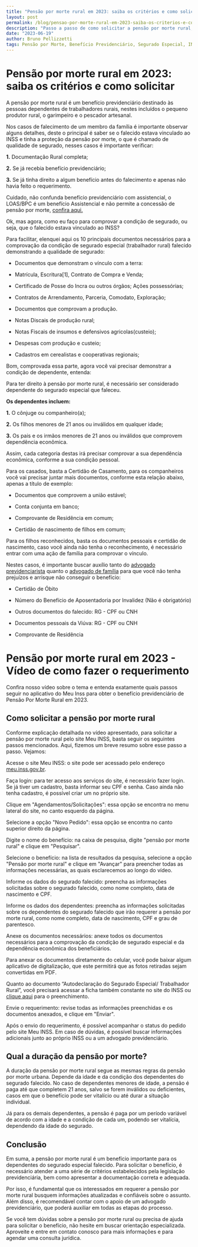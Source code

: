 ```yaml
---
title: "Pensão por morte rural em 2023: saiba os critérios e como solicitar"
layout: post
permalink: /blog/pensao-por-morte-rural-em-2023-saiba-os-criterios-e-como-solicitar/
description: "Passo a passo de como solicitar a pensão por morte rural, de forma rápida e gratuita."
date: "2023-06-19"
author: Bruno Pellizzetti
tags: Pensão por Morte, Benefício Previdenciário, Segurado Especial, INSS, Requerimento de Benefício, Documentação Previdenciária, Dependência Econômica, Advogado Previdenciário, Direitos Previdenciários, Família e Previdência
---
```


# Pensão por morte rural em 2023: saiba os critérios e como solicitar

A pensão por morte rural é um benefício previdenciário destinado às pessoas dependentes de trabalhadores rurais, nestes incluídos o pequeno produtor rural, o garimpeiro e o pescador artesanal.

Nos casos de falecimento de um membro da família é importante observar alguns detalhes, deste o principal é saber se o falecido estava vinculado ao INSS e tinha a proteção da pensão por morte, o que é chamado de qualidade de segurado, nesses casos é importante verificar:

**1.** Documentação Rural completa;

**2.** Se já recebia benefício previdenciário;

**3.** Se já tinha direito a algum benefício antes do falecimento e apenas não havia feito o requerimento.

Cuidado, não confunda benefício previdenciário com assistencial, o LOAS/BPC é um benefício Assistencial e não permite a concessão de pensão por morte, [confira aqui.](https://www.youtube.com/watch?v=yCeAPA8sVXI)

Ok, mas agora, como eu faço para comprovar a condição de segurado, ou seja, que o falecido estava vinculado ao INSS?

Para facilitar, elenquei aqui os 10 principais documentos necessários para a comprovação da condição de segurado especial (trabalhador rural) falecido demonstrando a qualidade de segurado:

- Documentos que demonstram o vínculo com a terra:

- Matrícula, Escritura[1], Contrato de Compra e Venda;

- Certificado de Posse do Incra ou outros órgãos; Ações possessórias;

- Contratos de Arrendamento, Parceria, Comodato, Exploração;

- Documentos que comprovam a produção.

- Notas Discais de produção rural;

- Notas Fiscais de insumos e defensivos agricolas(custeio);

- Despesas com produção e custeio;

- Cadastros em cerealistas e cooperativas regionais;

Bom, comprovada essa parte, agora você vai precisar demonstrar a condição de dependente, entenda:

Para ter direito à pensão por morte rural, é necessário ser considerado dependente do segurado especial que faleceu.

**Os dependentes incluem:**

**1.** O cônjuge ou companheiro(a);

**2.** Os filhos menores de 21 anos ou inválidos em qualquer idade;

**3.** Os pais e os irmãos menores de 21 anos ou inválidos que comprovem dependência econômica.

Assim, cada categoria destas irá precisar comprovar a sua dependência econômica, conforme a sua condição pessoal.

Para os casados, basta a Certidão de Casamento, para os companheiros você vai precisar juntar mais documentos, conforme esta relação abaixo, apenas a título de exemplo:

- Documentos que comprovem a união estável;

- Conta conjunta em banco;

- Comprovante de Residência em comum;

- Certidão de nascimento de filhos em comum;

Para os filhos reconhecidos, basta os documentos pessoais e certidão de nascimento, caso você ainda não tenha o reconhecimento, é necessário entrar com uma ação de família para comprovar o vínculo.

Nestes casos, é importante buscar auxílio tanto do [advogado previdenciarista](https://www.pellizzetti.adv.br/advogado-previdenciario-cascavel/) quanto o [advogado de família](https://diegopreisadv.com.br) para que você não tenha prejuízos e arrisque não conseguir o benefício:

- Certidão de Óbito

- Número do Benefício de Aposentadoria por Invalidez (Não é obrigatório)

- Outros documentos do falecido: RG - CPF ou CNH

- Documentos pessoais da Viúva: RG - CPF ou CNH

- Comprovante de Residência

# Pensão por morte rural em 2023 - Vídeo de como fazer o requerimento

Confira nosso vídeo sobre o tema e entenda exatamente quais passos seguir no aplicativo do Meu Inss para obter o benefício previdenciário de Pensão Por Morte Rural em 2023.

<div className="moldura">
  <div className="video">
    <LiteYouTubeEmbed webp id="8eF0lnIpSaU" adNetwork playlist={false} title="Como conseguir Pensão por Morte Rural" noCookie />
  </div>
</div>

## Como solicitar a pensão por morte rural

Conforme explicação detalhada no vídeo apresentado, para solicitar a pensão por morte rural pelo site Meu INSS, basta seguir os seguintes passos mencionados. Aqui, fizemos um breve resumo sobre esse passo a passo. Vejamos:

Acesse o site Meu INSS: o site pode ser acessado pelo endereço <a href="https://meu.inss.gov.br/#/login" target="_blank">meu.inss.gov.br</a>.

Faça login: para ter acesso aos serviços do site, é necessário fazer login. Se já tiver um cadastro, basta informar seu CPF e senha. Caso ainda não tenha cadastro, é possível criar um no próprio site.

Clique em "Agendamentos/Solicitações": essa opção se encontra no menu lateral do site, no canto esquerdo da página.

Selecione a opção "Novo Pedido": essa opção se encontra no canto superior direito da página.

Digite o nome do benefício: na caixa de pesquisa, digite "pensão por morte rural" e clique em "Pesquisar".

Selecione o benefício: na lista de resultados da pesquisa, selecione a opção "Pensão por morte rural" e clique em "Avançar" para preencher todas as informações necessárias, as quais esclarecemos ao longo do vídeo.

Informe os dados do segurado falecido: preencha as informações solicitadas sobre o segurado falecido, como nome completo, data de nascimento e CPF.

Informe os dados dos dependentes: preencha as informações solicitadas sobre os dependentes do segurado falecido que irão requerer a pensão por morte rural, como nome completo, data de nascimento, CPF e grau de parentesco.

Anexe os documentos necessários: anexe todos os documentos necessários para a comprovação da condição de segurado especial e da dependência econômica dos beneficiários.

Para anexar os documentos diretamente do celular, você pode baixar algum aplicativo de digitalização, que este permitirá que as fotos retiradas sejam convertidas em PDF.

Quanto ao documento “Autodeclaração do Segurado Especial/ Trabalhador Rural”, você precisará acessar a ficha também constante no site do INSS ou [clique aqui](https://www.gov.br/inss/pt-br/centrais-de-conteudo/formularios/copy_of_Anexo_I___Autodeclaracao_do_Segurado_Especial_Rural.pdf) para o preenchimento.

Envie o requerimento: revise todas as informações preenchidas e os documentos anexados, e clique em "Enviar".

Após o envio do requerimento, é possível acompanhar o status do pedido pelo site Meu INSS. Em caso de dúvidas, é possível buscar informações adicionais junto ao próprio INSS ou a um advogado previdenciário.

## Qual a duração da pensão por morte?

A duração da pensão por morte rural segue as mesmas regras da pensão por morte urbana. Depende da idade e da condição dos dependentes do segurado falecido. No caso de dependentes menores de idade, a pensão é paga até que completem 21 anos, salvo se forem inválidos ou deficientes, casos em que o benefício pode ser vitalício ou até durar a situação individual.

Já para os demais dependentes, a pensão é paga por um período variável de acordo com a idade e a condição de cada um, podendo ser vitalícia, dependendo da idade do segurado.

## Conclusão

Em suma, a pensão por morte rural é um benefício importante para os dependentes do segurado especial falecido. Para solicitar o benefício, é necessário atender a uma série de critérios estabelecidos pela legislação previdenciária, bem como apresentar a documentação correta e adequada.

Por isso, é fundamental que os interessados em requerer a pensão por morte rural busquem informações atualizadas e confiáveis sobre o assunto. Além disso, é recomendável contar com o apoio de um advogado previdenciário, que poderá auxiliar em todas as etapas do processo.

Se você tem dúvidas sobre a pensão por morte rural ou precisa de ajuda para solicitar o benefício, não hesite em buscar orientação especializada. Aproveite e entre em contato conosco para mais informações e para agendar uma consulta jurídica.
